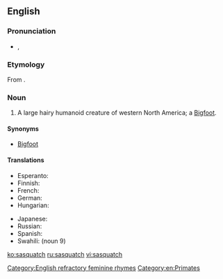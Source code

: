 ==English==
{{wikipedia}}

===Pronunciation===
* {{IPA|/ˈsæskwɒtʃ/|/ˈsæskwætʃ/}}, {{X-SAMPA|/"s{skwQtS/|/"s{skw{tS/}}

===Etymology===
From {{etyl|hur|en}} {{term|sásq’ets|lang=hur}}.

===Noun===
{{en-noun|es}}

# {{context|cryptozoology|lang=en}} A large hairy humanoid creature of western North America; a [[Bigfoot]].

====Synonyms====
* [[Bigfoot]]

====Translations====
{{trans-top|a hairy humanoid creature}}
* Esperanto: {{t-|eo|saskvaĉo}}
* Finnish: {{t+|fi|isojalka}}
* French: {{t-|fr|Sasquatch|m}}
* German: {{t+|de|Sasquatch|m}}
* Hungarian: {{t-|hu|Szaszkvács|m}}
{{trans-mid}}
* Japanese: {{t-|ja|サスカッチ|tr=Sasukatchi}}
* Russian: {{t-|ru|Сасквотч|m}}
* Spanish: {{t-|es|Sascuache|m}}
* Swahili: {{t-|sw|Saskwachi}} (noun 9)
{{trans-bottom}}

[[Category:English refractory feminine rhymes]]
[[Category:en:Primates]]

[[ko:sasquatch]]
[[ru:sasquatch]]
[[vi:sasquatch]]